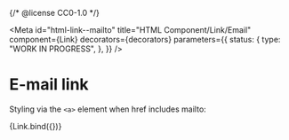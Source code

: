 {/* @license CC0-1.0 */}


<Meta
  id="html-link--mailto"
  title="HTML Component/Link/Email"
  component={Link}
  decorators={decorators}
  parameters={{
    status: {
      type: "WORK IN PROGRESS",
    },
  }}
/>

# E-mail link

Styling via the `<a>` element when href includes mailto:

<Canvas>
  <Story
    name="Email"
    args={{
      href: "mailto:info@example.com",
      textContent: "info@example.com",
    }}
  >
    {Link.bind({})}
  </Story>
</Canvas>
